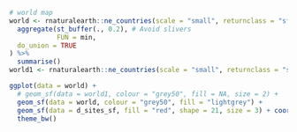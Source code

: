```{r}
# world map
world <- rnaturalearth::ne_countries(scale = "small", returnclass = "sf") %>%
  aggregate(st_buffer(., 0.2), # Avoid slivers
            FUN = min,
  do_union = TRUE
) %>%
  summarise()
world1 <- rnaturalearth::ne_countries(scale = "small", returnclass = "sf")

ggplot(data = world) +
  # geom_sf(data = world1, colour = "grey50", fill = NA, size = 2) +
  geom_sf(data = world, colour = "grey50", fill = "lightgrey") +
  geom_sf(data = d_sites_sf, fill = "red", shape = 21, size = 3) + coord_sf(crs = "+proj=laea +y_0=0 +lon_0=-20 +lat_0=39 +ellps=WGS84 +no_defs", expand = FALSE, clip = "off") + 
  theme_bw()
```
